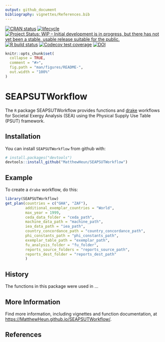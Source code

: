 ```yaml
---
output: github_document
bibliography: vignettes/References.bib
---
```


<!-- README.md is generated from README.Rmd. Please edit README.Rmd. -->

<!-- badges: start -->
[![CRAN status](https://www.r-pkg.org/badges/version/SEAPSUTWorkflow)](https://cran.r-project.org/package=SEAPSUTWorkflow)
[![lifecycle](https://img.shields.io/badge/lifecycle-experimental-orange.svg)](https://www.tidyverse.org/lifecycle/#experimental)
[![Project Status: WIP – Initial development is in progress, but there has not yet been a stable, usable release suitable for the public.](https://www.repostatus.org/badges/latest/wip.svg)](https://www.repostatus.org/#wip)
[![R build status](https://github.com/MatthewHeun/SEAPSUTWorkflow/workflows/check-master-develop/badge.svg)](https://github.com/MatthewHeun/SEAPSUTWorkflow/actions)
[![Codecov test coverage](https://codecov.io/gh/EnergyEconomyDecoupling/SEAPSUTWorkflow/branch/master/graph/badge.svg)](https://codecov.io/gh/EnergyEconomyDecoupling/SEAPSUTWorkflow?branch=master)
[![DOI](https://zenodo.org/badge/DOI/10.5281/zenodo.5091720.svg)](https://doi.org/10.5281/zenodo.5091720)
<!-- badges: end -->


```r
knitr::opts_chunk$set(
  collapse = TRUE,
  comment = "#>",
  fig.path = "man/figures/README-",
  out.width = "100%"
)
```


# SEAPSUTWorkflow

The `R` package SEAPSUTWorkflow provides functions and [drake](https://github.com/ropensci/drake) workflows for 
Societal Exergy Analysis (SEA) using the Physical Supply Use Table (PSUT) framework.


## Installation

<!-- You can install the released version of SEAPSUTWorkflow from [CRAN](https://CRAN.R-project.org) with: -->

<!-- ``` r -->
<!-- install.packages("SEAPSUTWorkflow") -->
<!-- ``` -->

<!-- And the development version from [GitHub](https://github.com/) with: -->
You can install `SEAPSUTWorkflow` from github with:

``` r
# install.packages("devtools")
devtools::install_github("MatthewHeun/SEAPSUTWorkflow")
```


## Example

To create a `drake` workflow, do this:

```r
library(SEAPSUTWorkflow)
get_plan(countries = c("GHA", "ZAF"),
         additional_exemplar_countries = "World",
         max_year = 1999,
         ceda_data_folder = "ceda_path",
         machine_data_path = "machine_path",
         iea_data_path = "iea_path",
         country_concordance_path = "country_concordance_path",
         phi_constants_path = "phi_constants_path",
         exemplar_table_path = "exemplar_path",
         fu_analysis_folder = "fu_folder",
         reports_source_folders = "reports_source_path",
         reports_dest_folder = "reports_dest_path"
         )
```

## History

The functions in this package were used in ...
<!-- [Heun et al. [-@Heun:2018]](https://doi.org/10.1016/j.apenergy.2018.05.109). -->


## More Information

Find more information, including vignettes and function documentation, at 
<https://MatthewHeun.github.io/SEAPSUTWorkflow/>.


## References

